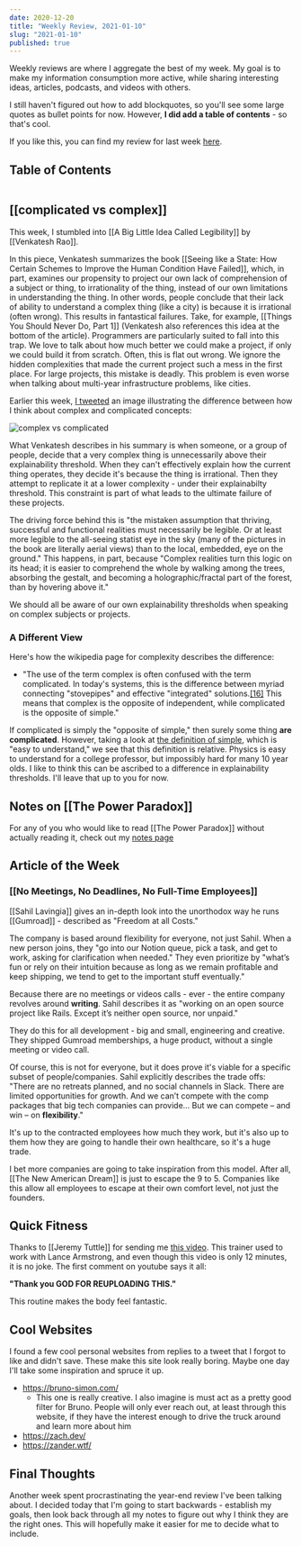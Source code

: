 ```yaml
---
date: 2020-12-20
title: "Weekly Review, 2021-01-10"
slug: "2021-01-10"
published: true
---
```


Weekly reviews are where I aggregate the best of my week. My goal is to make my information consumption more active, while sharing interesting ideas, articles, podcasts, and videos with others. 

I still haven't figured out how to add blockquotes, so you'll see some large quotes as bullet points for now. However, **I did add a table of contents** - so that's cool. 

If you like this, you can find my review for last week [here](/brain/2021-01-03). 

## Table of Contents 
```toc 
```

## [[complicated vs complex]]
This week, I stumbled into [[A Big Little Idea Called Legibility]] by [[Venkatesh Rao]]. 

In this piece, Venkatesh summarizes the book [[Seeing like a State: How Certain Schemes to Improve the Human Condition Have Failed]], which, in part, examines our propensity to project our own lack of comprehension of a subject or thing, to irrationality of the thing, instead of our own limitations in understanding the thing. In other words, people conclude that their lack of ability to understand a complex thing (like a city) is because it is irrational (often wrong). This results in fantastical failures. Take, for example, [[Things You Should Never Do, Part 1]] (Venkatesh also references this idea at the bottom of the article). Programmers are particularly suited to fall into this trap. We love to talk about how much better we could make a project, if only we could build it from scratch. Often, this is flat out wrong. We ignore the hidden complexities that made the current project such a mess in the first place. For large projects, this mistake is deadly. This problem is even worse when talking about multi-year infrastructure problems, like cities.

Earlier this week, [I tweeted](https://twitter.com/nicktorba/status/1347023428856016900?s=20) an image illustrating the difference between how I think about complex and complicated concepts:

![complex vs complicated](../../images/complex-vs-complicated-straight-line.png)

What Venkatesh describes in his summary is when someone, or a group of people, decide that a very complex thing is unnecessarily above their explainability threshold. When they can't effectively explain how the current thing operates, they decide it's because the thing is irrational. Then they attempt to replicate it at a lower complexity - under their explainabilty threshold. This constraint is part of what leads to the ultimate failure of these projects.

The driving force behind this is "the mistaken assumption that thriving, successful and functional realities must necessarily be legible. Or at least more legible to the all-seeing statist eye in the sky (many of the pictures in the book are literally aerial views) than to the local, embedded, eye on the ground." This happens, in part, because "Complex realities turn this logic on its head; it is easier to comprehend the whole by walking among the trees, absorbing the gestalt, and becoming a holographic/fractal part of the forest, than by hovering above it."
 
We should all be aware of our own explainability thresholds when speaking on complex subjects or projects.

### A Different View 
Here's how the wikipedia page for complexity describes the difference:
 - "The use of the term complex is often confused with the term complicated. In today's systems, this is the difference between myriad connecting "stovepipes" and effective "integrated" solutions.[[16]](https://en.wikipedia.org/wiki/Complexity#cite_note-16) This means that complex is the opposite of independent, while complicated is the opposite of simple."

If complicated is simply the "opposite of simple," then surely some thing **are complicated**. However, taking a look at [the definition of simple](https://www.dictionary.com/browse/simple?s=t), which is "easy to understand," we see that this definition is relative. Physics is easy to understand for a college professor, but impossibly hard for many 10 year olds. I like to think this can be ascribed to a difference in explainability thresholds. I'll leave that up to you for now. 

## Notes on [[The Power Paradox]]
For any of you who would like to read [[The Power Paradox]] without actually reading it, check out my [notes page](/the-power-paradox)

## Article of the Week
### [[No Meetings, No Deadlines, No Full-Time Employees]]
[[Sahil Lavingia]] gives an in-depth look into the unorthodox way he runs [[Gumroad]] - described as "Freedom at all Costs." 

The company is based around flexibility for everyone, not just Sahil. When a new person joins, they "go into our Notion queue, pick a task, and get to work, asking for clarification when needed." They even prioritize by "what’s fun or rely on their intuition because as long as we remain profitable and keep shipping, we tend to get to the important stuff eventually." 

Because there are no meetings or videos calls - ever - the entire company revolves around **writing**. Sahil describes it as "working on an open source project like Rails. Except it’s neither open source, nor unpaid."

They do this for all development - big and small, engineering and creative. They shipped Gumroad memberships, a huge product, without a single meeting or video call. 

Of course, this is not for everyone, but it does prove it's viable for a specific subset of people/companies.
Sahil explicitly describes the trade offs: "There are no retreats planned, and no social channels in Slack. There are limited opportunities for growth. And we can’t compete with the comp packages that big tech companies can provide... But we can compete – and win – on **flexibility**."

It's up to the contracted employees how much they work, but it's also up to them how they are going to handle their own healthcare, so it's a huge trade. 

I bet more companies are going to take inspiration from this model. After all, [[The New American Dream]] is just to escape the 9 to 5. Companies like this allow all employees to escape at their own comfort level, not just the founders. 

## Quick Fitness
Thanks to [[Jeremy Tuttle]] for sending me [this video](https://www.youtube.com/watch?v=4BOTvaRaDjI&t=3s). This trainer used to work with Lance Armstrong, and even though this video is only 12 minutes, it is no joke. The first comment on youtube says it all: 

**"Thank you GOD FOR REUPLOADING THIS."**

This routine makes the body feel fantastic. 

## Cool Websites
I found a few cool personal websites from replies to a tweet that I forgot to like and didn't save. These make this site look really boring. Maybe one day I'll take some inspiration and spruce it up.
- https://bruno-simon.com/
    - This one is really creative. I also imagine is must act as a pretty good filter for Bruno. People will only ever reach out, at least through this website, if they have the interest enough to drive the truck around and learn more about him 
- https://zach.dev/
- https://zander.wtf/

## Final Thoughts
Another week spent procrastinating the year-end review I've been talking about. I decided today that I'm going to start backwards - establish my goals, then look back through all my notes to figure out why I think they are the right ones. This will hopefully make it easier for me to decide what to include. 
